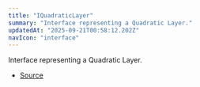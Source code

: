 ```yaml
---
title: "IQuadraticLayer"
summary: "Interface representing a Quadratic Layer."
updatedAt: "2025-09-21T00:58:12.202Z"
navIcon: "interface"
---
```



Interface representing a Quadratic Layer.

<Table data={{ headers: [{"content":"Property","key":"property","sortable":true},{"content":"Type","key":"type","sortable":true},{"content":"Value","key":"value","sortable":true},{"content":"Description","key":"description"}], rows: [["id","[string](https://developer.mozilla.org/en-US/docs/Web/JavaScript/Reference/Global_Objects/String)","\\-","The unique identifier of the layer."],["props","[IQuadraticLayerProps](/LazyCanvas/interfaces/IQuadraticLayerProps)","\\-","The properties specific to the Quadratic Layer."],["type","QuadraticCurve","\\-","The type of the layer, which is `QuadraticCurve`."],["visible","[boolean](https://developer.mozilla.org/en-US/docs/Web/JavaScript/Reference/Global_Objects/Boolean)","\\-","Whether the layer is visible."],["zIndex","[number](https://developer.mozilla.org/en-US/docs/Web/JavaScript/Reference/Global_Objects/Number)","\\-","The z-index of the layer, determining its stacking order."]] }} />


- [Source](https://github.com/NMMTY/LazyCanvas/blob/1d5786684b8ca8d543a4533b2b64f8d093b1e426/packages/lazycanvas/src/structures/components/QuadraticLayer.ts#L20)